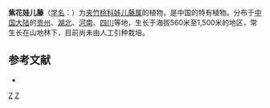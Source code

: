 {{Speciesbox 
| taxon = Tylophora henryi
| authority = Warb.
}}
'''紫花娃儿藤'''（[[学名|学名]]：{{lang|la|''Tylophora henryi''}}）为[[夹竹桃科|夹竹桃科]][[娃儿藤属|娃儿藤属]]的植物，是中国的特有植物。分布于[[中国大陆|中国大陆]]的[[贵州|贵州]]、[[湖北|湖北]]、[[河南|河南]]、[[四川|四川]]等地，生长于海拔560米至1,500米的地区，常生长在山地林下，目前尚未由人工引种栽培。

== 参考文献 ==
<div class="references-small">
* {{cite web| url =http://www.bioinfo.cn/db05/KmzwSpecies.php?action=view&id=1844| title =紫花娃儿藤| work =《中国高等植物数据库全库》| publisher =中国科学院微生物研究所| author =昆明植物研究所| accessdate =2009-02-22| deadurl =yes| archiveurl =https://web.archive.org/web/20160305041601/http://www.bioinfo.cn/db05/KmzwSpecies.php?action=view&id=1844| archivedate =2016-03-05}}
</div>
{{Taxonbar}}

[[Category:娃儿藤属|Z]]
[[Category:中國特有植物|Z]]